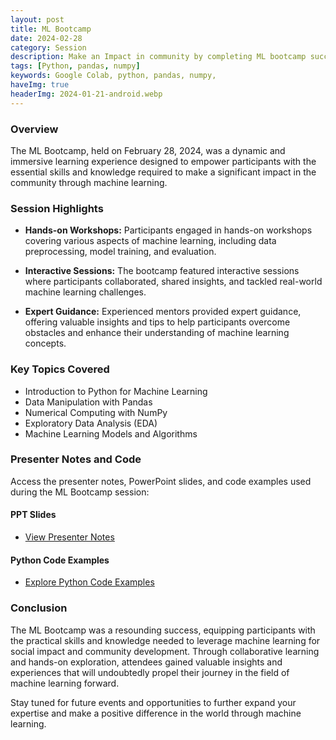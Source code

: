 ```yaml
---
layout: post
title: ML Bootcamp
date: 2024-02-28
category: Session
description: Make an Impact in community by completing ML bootcamp successs
tags: [Python, pandas, numpy]
keywords: Google Colab, python, pandas, numpy,
haveImg: true
headerImg: 2024-01-21-android.webp
---
```


### Overview

The ML Bootcamp, held on February 28, 2024, was a dynamic and immersive learning experience designed to empower participants with the essential skills and knowledge required to make a significant impact in the community through machine learning.

### Session Highlights

- **Hands-on Workshops:** Participants engaged in hands-on workshops covering various aspects of machine learning, including data preprocessing, model training, and evaluation.
  
- **Interactive Sessions:** The bootcamp featured interactive sessions where participants collaborated, shared insights, and tackled real-world machine learning challenges.

- **Expert Guidance:** Experienced mentors provided expert guidance, offering valuable insights and tips to help participants overcome obstacles and enhance their understanding of machine learning concepts.

### Key Topics Covered

- Introduction to Python for Machine Learning
- Data Manipulation with Pandas
- Numerical Computing with NumPy
- Exploratory Data Analysis (EDA)
- Machine Learning Models and Algorithms

### Presenter Notes and Code

Access the presenter notes, PowerPoint slides, and code examples used during the ML Bootcamp session:

#### PPT Slides
- [View Presenter Notes](https://drive.google.com/file/d/1nkW_8PcJ83pjGpQQmmKSDq_v5rr3kd3H/view?usp=sharing)

#### Python Code Examples
- [Explore Python Code Examples](https://colab.research.google.com/drive/1bjidBrugDH6eOn73E-s18iYqnd-fdOP3?usp=sharing)

### Conclusion

The ML Bootcamp was a resounding success, equipping participants with the practical skills and knowledge needed to leverage machine learning for social impact and community development. Through collaborative learning and hands-on exploration, attendees gained valuable insights and experiences that will undoubtedly propel their journey in the field of machine learning forward.

Stay tuned for future events and opportunities to further expand your expertise and make a positive difference in the world through machine learning.
